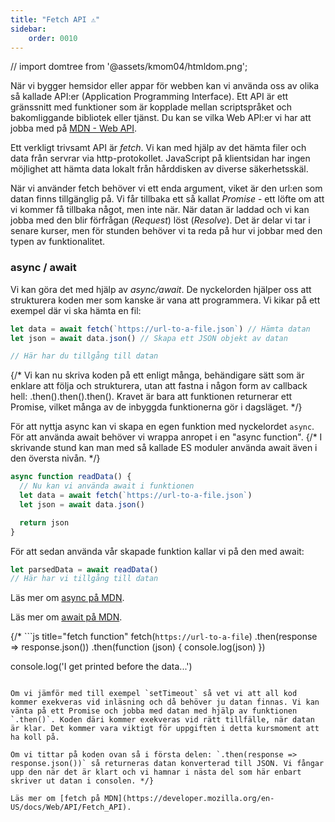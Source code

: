 ```yaml
---
title: "Fetch API ⚠️" 
sidebar:
    order: 0010
---
```


// import domtree from '@assets/kmom04/htmldom.png';

När vi bygger hemsidor eller appar för webben kan vi använda oss av olika så kallade API:er (Application Programming Interface). Ett API är ett gränssnitt med funktioner som är kopplade mellan scriptspråket och bakomliggande bibliotek eller tjänst. Du kan se vilka Web API:er vi har att jobba med på [MDN - Web API](https://developer.mozilla.org/en-US/docs/Web/API).

Ett verkligt trivsamt API är *fetch*. Vi kan med hjälp av det hämta filer och data från servrar via http-protokollet. JavaScript på klientsidan har ingen möjlighet att hämta data lokalt från hårddisken av diverse säkerhetsskäl.

När vi använder fetch behöver vi ett enda argument, viket är den url:en som datan finns tillgänglig på. Vi får tillbaka ett så kallat *Promise* - ett löfte om att vi kommer få tillbaka något, men inte när. När datan är laddad och vi kan jobba med den blir förfrågan (*Request*) löst (*Resolve*). Det är delar vi tar i senare kurser, men för stunden behöver vi ta reda på hur vi jobbar med den typen av funktionalitet.


### async / await

Vi kan göra det med hjälp av *async/await*. De nyckelorden hjälper oss att strukturera koden mer som kanske är vana att programmera. Vi kikar på ett exempel där vi ska hämta en fil:

```js
let data = await fetch(`https://url-to-a-file.json`) // Hämta datan
let json = await data.json() // Skapa ett JSON objekt av datan

// Här har du tillgång till datan
```

{/* Vi kan nu skriva koden på ett enligt många, behändigare sätt som är enklare att följa och strukturera, utan att fastna i någon form av callback hell: .then().then().then(). Kravet är bara att funktionen returnerar ett Promise, vilket många av de inbyggda funktionerna gör i dagsläget. */}

För att nyttja async kan vi skapa en egen funktion med nyckelordet `async`. För att använda await behöver vi wrappa anropet i en "async function". 
{/* I skrivande stund kan man med så kallade ES moduler använda await även i den översta nivån. */}

```js title="async"
async function readData() {
  // Nu kan vi använda await i funktionen
  let data = await fetch(`https://url-to-a-file.json`)
  let json = await data.json()

  return json
}
```

För att sedan använda vår skapade funktion kallar vi på den med await:

```js title="await"
let parsedData = await readData()
// Här har vi tillgång till datan
```

Läs mer om [async på MDN](https://developer.mozilla.org/en-US/docs/Web/JavaScript/Reference/Statements/async_function).

Läs mer om [await på MDN](https://developer.mozilla.org/en-US/docs/Web/JavaScript/Reference/Operators/await).

{/* ```js title="fetch function"
fetch(`https://url-to-a-file`)
    .then(response => response.json())
    .then(function (json) {
        console.log(json)
    })

console.log('I get printed before the data...')
```

Om vi jämför med till exempel `setTimeout` så vet vi att all kod kommer exekveras vid inläsning och då behöver ju datan finnas. Vi kan vänta på ett Promise och jobba med datan med hjälp av funktionen `.then()`. Koden däri kommer exekveras vid rätt tillfälle, när datan är klar. Det kommer vara viktigt för uppgiften i detta kursmoment att ha koll på.

Om vi tittar på koden ovan så i första delen: `.then(response => response.json())` så returneras datan konverterad till JSON. Vi fångar upp den när det är klart och vi hamnar i nästa del som här enbart skriver ut datan i consolen. */}

Läs mer om [fetch på MDN](https://developer.mozilla.org/en-US/docs/Web/API/Fetch_API).